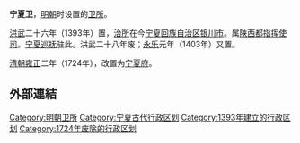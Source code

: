 '''宁夏卫'''，[[明朝|明朝]]时设置的[[卫所|卫所]]。

[[洪武|洪武]]二十六年（1393年）置，[[治所|治所]]在今[[宁夏回族自治区|宁夏回族自治区]][[银川市|银川市]]。属[[陕西都指挥使司|陕西都指挥使司]]。[[宁夏巡抚|宁夏巡抚]]驻此。洪武二十八年废；[[永乐_(明朝)|永乐]]元年（1403年）又置。

[[清朝|清朝]][[雍正|雍正]]二年（1724年），改置为[[宁夏府|宁夏府]]。

==外部連結==
{{Wikisource further reading}}
[[Category:明朝卫所|Category:明朝卫所]]
[[Category:宁夏古代行政区划|Category:宁夏古代行政区划]]
[[Category:1393年建立的行政区划|Category:1393年建立的行政区划]]
[[Category:1724年废除的行政区划|Category:1724年废除的行政区划]]
{{明朝行政区划小作品}}